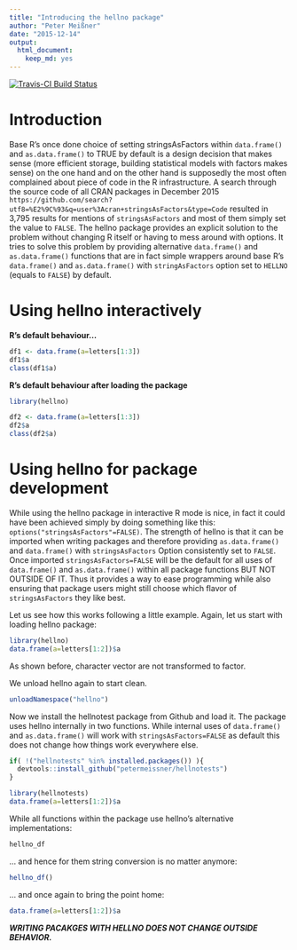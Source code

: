 ```yaml
---
title: "Introducing the hellno package"
author: "Peter Meißner"
date: "2015-12-14"
output: 
  html_document: 
    keep_md: yes
---
```


[![Travis-CI Build Status](https://travis-ci.org/petermeissner/hellno.svg?branch=master)](https://travis-ci.org/petermeissner/hellno)

# Introduction

Base R's once done choice of setting stringsAsFactors within
  `data.frame()` and `as.data.frame()` to TRUE by default is a design decision
  that makes sense (more efficient storage, building statistical models with 
  factors makes sense) on the one hand and on the other hand is supposedly the 
  most often complained about piece of code in the R infrastructure. 
  A search through the source code of all CRAN packages in December 2015 
  `https://github.com/search?utf8=%E2%9C%93&q=user%3Acran+stringsAsFactors&type=Code` 
  resulted in 3,795 results for mentions of `stringsAsFactors` and most of 
  them simply set the value to `FALSE`.
  The hellno package provides an explicit solution to the problem without 
  changing R itself or having to mess around with options. It tries to solve 
  this problem by providing alternative `data.frame()` and `as.data.frame()` 
  functions that are in fact simple wrappers around base R's `data.frame()` and 
  `as.data.frame()` with `stringAsFactors` option set to `HELLNO` 
  (equals to `FALSE`) by default.

# Using hellno interactively

**R's default behaviour...**
```r
df1 <- data.frame(a=letters[1:3])
df1$a
class(df1$a)
```


**R's default behaviour after loading the package**
```r
library(hellno)

df2 <- data.frame(a=letters[1:3])
df2$a
class(df2$a)
```

# Using hellno for package development

While using the hellno package in interactive R mode is nice, in fact it could 
have been achieved simply by doing something like this: `options("stringsAsFactors"=FALSE)`. 
The strength of hellno is that it can be imported when writing packages and therefore 
providing `as.data.frame()` and `data.frame()` with `stringsAsFactors` Option 
consistently set to `FALSE`. Once imported `stringsAsFactors=FALSE` will be the default for all uses of `data.frame()` and `as.data.frame()` within all package functions BUT NOT OUTSIDE OF IT. 
Thus it provides a way to ease programming while also ensuring that package users might 
still choose which flavor of `stringsAsFactors` they like best. 


Let us see how this works following a little example. Again, let us start with loading hellno package:

```r
library(hellno)
data.frame(a=letters[1:2])$a 
```

As shown before, character vector are not transformed to factor.

We unload hellno again to start clean. 

```r
unloadNamespace("hellno")
```

Now we install the hellnotest package from Github and load it. The package uses hellno internally in two functions. While internal uses of `data.frame()` and `as.data.frame()` will work with `stringsAsFactors=FALSE` as default this does not change how things work everywhere else. 


```r
if( !("hellnotests" %in% installed.packages()) ){
  devtools::install_github("petermeissner/hellnotests")
}

library(hellnotests)
data.frame(a=letters[1:2])$a 
```

While all functions within the package use hellno's alternative implementations:

```r
hellno_df
```

... and hence for them string conversion is no matter anymore:

```r
hellno_df()
```


... and once again to bring the point home: 

```r
data.frame(a=letters[1:2])$a 
```

***WRITING PACAKGES WITH HELLNO DOES NOT CHANGE OUTSIDE BEHAVIOR.***

